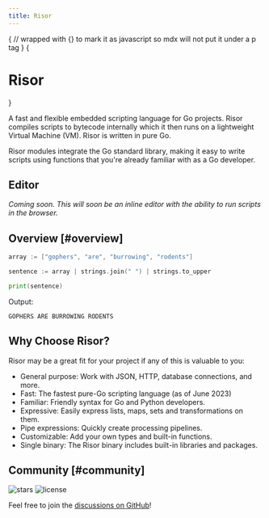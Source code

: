 ```yaml
---
title: Risor
---
```



{
// wrapped with {} to mark it as javascript so mdx will not put it under a p tag
}
{<h1 className="text-center text-4xl tracking-tighter font-extrabold md:text-5xl mt-8">Risor</h1>}

A fast and flexible embedded scripting language for Go projects. Risor compiles scripts to bytecode internally which it then runs on a lightweight Virtual Machine (VM). Risor is written in pure Go.

Risor modules integrate the Go standard library, making it easy to write scripts using functions that you're already familiar with as a Go developer.

## Editor

_Coming soon. This will soon be an inline editor with the ability to run scripts in the browser._


<Editor />

## Overview [#overview]

```go
array := ["gophers", "are", "burrowing", "rodents"]

sentence := array | strings.join(" ") | strings.to_upper

print(sentence)
```

Output:

```
GOPHERS ARE BURROWING RODENTS
```

## Why Choose Risor?

Risor may be a great fit for your project if any of this is valuable to you:

- General purpose: Work with JSON, HTTP, database connections, and more.
- Fast: The fastest pure-Go scripting language (as of June 2023)
- Familiar: Friendly syntax for Go and Python developers.
- Expressive: Easily express lists, maps, sets and transformations on them.
- Pipe expressions: Quickly create processing pipelines.
- Customizable: Add your own types and built-in functions.
- Single binary: The Risor binary includes built-in libraries and packages.

## Community [#community]

<p className='flex h-6 mt-4 gap-2'>
  <img alt='stars' src='https://img.shields.io/github/stars/risor-io/risor' />
  <img
    alt='license'
    src='https://img.shields.io/github/license/risor-io/risor'
  />
</p>

Feel free to join the [discussions on GitHub](https://github.com/risor-io/risor/discussions)!
